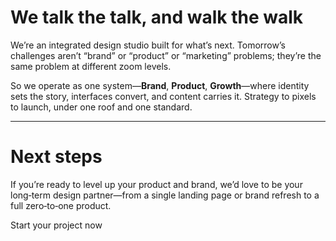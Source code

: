 
# We talk the talk, and walk the walk

We’re an integrated design studio built for what’s next. Tomorrow’s challenges aren’t “brand” or “product” or “marketing” problems; they’re the same problem at different zoom levels.

So we operate as one system—**Brand**, **Product**, **Growth**—where identity sets the story, interfaces convert, and content carries it. Strategy to pixels to launch, under one roof and one standard.

<WorkCatalog />

---

# Next steps

If you’re ready to level up your product and brand, we’d love to be your long‑term design partner—from a single landing page or brand refresh to a full zero‑to‑one product.

<CTAButton href='/pricing'>Start your project now</CTAButton>

<WithFrame>
  <DefaultFAQ />
</WithFrame>
